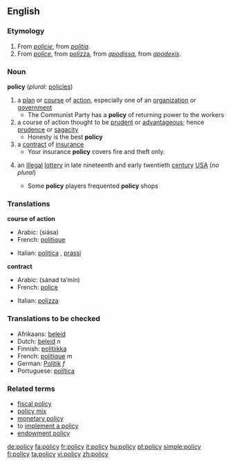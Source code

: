 ==English==

===Etymology===
#From {{OF.}} ''[[policie]]'', from {{L.}} ''[[politia]]''.
#From {{MF.}} ''[[police]]'', from {{It.}} [[polizza]], from {{ML.}} ''[[apodissa]]'', from {{Gk.}} ''[[apodexis]]''.

===Noun===
'''policy'''  (''plural:'' [[policies]])
{{wikipedia}}
#a [[plan]] or [[course]] of [[action]], especially one of an [[organization]] or [[government]]
#* The Communist Party has a '''policy''' of returning power to the workers
#a course of action thought to be [[prudent]] or [[advantageous]]; hence [[prudence]] or [[sagacity]]
#* Honesty is the best '''policy'''
#a [[contract]]  of [[insurance]]
#* Your insurance '''policy''' covers fire and theft only.
#{{obsolete}}an [[illegal]] [[lottery]] in late nineteenth and early twentieth [[century]] [[USA]] (''no plural'')
#* Some '''policy''' players frequented '''policy''' shops

===Translations===

'''course of action'''
{{top}}
*Arabic: {{ARchar|[[سياسة]]}} (siása) {{f}}
*French: [[politique]] {{f}}
{{mid}}
*Italian: [[politica]] {{f}}, [[prassi]] {{f}}
{{bottom}}

'''contract'''
{{top}}
*Arabic: {{ARchar|[[سند تأمين]]}} (sánad ta’mín) {{m}}
*French: [[police]] {{f}}
{{mid}}
*Italian: [[polizza]] {{f}}
{{bottom}}

===Translations to be checked===
*Afrikaans: [[beleid]]
*Dutch: [[beleid]] ''n''
*Finnish: [[politiikka]]
*French: [[politique]] ''m''
*German: [[Politik]] ''f''
*Portuguese: [[política]]

===Related terms===
*[[fiscal policy]]
*[[policy mix]]
*[[monetary policy]]
*to [[implement a policy]]
*[[endowment policy]]

[[de:policy]]
[[fa:policy]]
[[fr:policy]]
[[it:policy]]
[[hu:policy]]
[[pt:policy]]
[[simple:policy]]
[[fi:policy]]
[[ta:policy]]
[[vi:policy]]
[[zh:policy]]